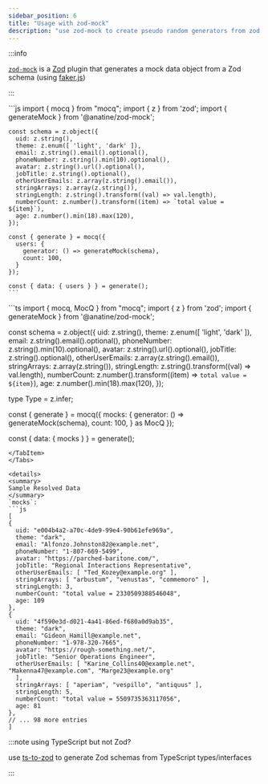 ```yaml
---
sidebar_position: 6
title: "Usage with zod-mock"
description: "use zod-mock to create pseudo random generators from zod schemas"
---
```


:::info

[`zod-mock`](https://github.com/anatine/zod-plugins/tree/main/packages/zod-mock) is a [Zod](https://zod.dev/) plugin 
that generates a mock data object from a Zod schema (using [faker.js](https://fakerjs.dev/))

:::


<Tabs groupId="code-block-language">
  <TabItem value="js" label="JavaScript" attributes={{className: 'javascript-tab'}}>
    ```js
    import { mocq } from "mocq";
    import { z } from 'zod';
    import { generateMock } from '@anatine/zod-mock';

    const schema = z.object({
      uid: z.string(),
      theme: z.enum([ 'light', 'dark' ]),
      email: z.string().email().optional(),
      phoneNumber: z.string().min(10).optional(),
      avatar: z.string().url().optional(),
      jobTitle: z.string().optional(),
      otherUserEmails: z.array(z.string().email()),
      stringArrays: z.array(z.string()),
      stringLength: z.string().transform((val) => val.length),
      numberCount: z.number().transform((item) => `total value = ${item}`),
      age: z.number().min(18).max(120),
    });

    const { generate } = mocq({
      users: {
        generator: () => generateMock(schema),
        count: 100,
      }
    });

    const { data: { users } } = generate();
    ```
  </TabItem>
  <TabItem value="ts" label="TypeScript" attributes={{className: 'typescript-tab'}}>
  ```ts
  import { mocq, MocQ } from "mocq";
  import { z } from 'zod';
  import { generateMock } from '@anatine/zod-mock';

  const schema = z.object({
    uid: z.string(),
    theme: z.enum([ 'light', 'dark' ]),
    email: z.string().email().optional(),
    phoneNumber: z.string().min(10).optional(),
    avatar: z.string().url().optional(),
    jobTitle: z.string().optional(),
    otherUserEmails: z.array(z.string().email()),
    stringArrays: z.array(z.string()),
    stringLength: z.string().transform((val) => val.length),
    numberCount: z.number().transform((item) => `total value = ${item}`),
    age: z.number().min(18).max(120),
  });

  type Type = z.infer<typeof schema>;

  const { generate } = mocq({
    mocks: {
      generator: () => generateMock(schema),
      count: 100,
    } as MocQ<Type>
  });

  const { data: { mocks } } = generate();
  ```
  </TabItem>
</Tabs>

<details>
<summary>
Sample Resolved Data
</summary>
`mocks`: 
```js
[
  {
    uid: "e004b4a2-a70c-4de9-99e4-90b61efe969a",
    theme: "dark",
    email: "Alfonzo.Johnston82@example.net",
    phoneNumber: "1-807-669-5499",
    avatar: "https://parched-baritone.com/",
    jobTitle: "Regional Interactions Representative",
    otherUserEmails: [ "Ted_Kozey@example.org" ],
    stringArrays: [ "arbustum", "venustas", "commemoro" ],
    stringLength: 3,
    numberCount: "total value = 2330509388546048",
    age: 109
  },
  {
    uid: "4f590e3d-d021-4a41-86ed-f680a0d9ab35",
    theme: "dark",
    email: "Gideon_Hamill@example.net",
    phoneNumber: "1-978-320-7665",
    avatar: "https://rough-something.net/",
    jobTitle: "Senior Operations Engineer",
    otherUserEmails: [ "Karine_Collins40@example.net", "Makenna47@example.com", "Marge23@example.org"
    ],
    stringArrays: [ "aperiam", "vespillo", "antiquus" ],
    stringLength: 5,
    numberCount: "total value = 5509735363117056",
    age: 81
  },
  // ... 98 more entries
]
```
</details>

:::note using TypeScript but not Zod?

use [ts-to-zod](https://github.com/fabien0102/ts-to-zod) to generate Zod schemas from TypeScript types/interfaces

:::
